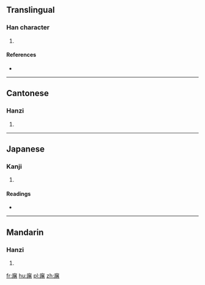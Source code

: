 ==Translingual==

===Han character===
{{Han char|rn=53|rad=广|as=12|sn=15|four=00264|canj=ISJA|ids=⿸广屠}}

# {{defn|Han|sort=广12}}

====References====
* {{Han ref|kx=0350.230|dkj=09484|dj=0661.250|hdz=20903.080|uh=5EDC|ud=24284|bh=E1B9|bd=57785}}

----

==Cantonese==

===Hanzi===
{{yue-hanzi|jyut=[[tou4]]|y=tou4}}

# {{defn|lang=yue|sort=广12}}

----

==Japanese==

===Kanji===
{{ja-kanji|grade=|rs=广12}}

# {{defn|lang=ja|sort=广12}}

====Readings====
* {{ja-readings|on=[[と]] (to), [[つ]] (tsu)|kun=[[いほり]] (ihori)}}

----

==Mandarin==

===Hanzi===
{{cmn-hanzi|pin=[[tú]] ([[tu2]])|wg=t'u<sup>2</sup>}}

# {{defn|lang=cmn|sort=广12}}

[[fr:廜]]
[[hu:廜]]
[[pl:廜]]
[[zh:廜]]